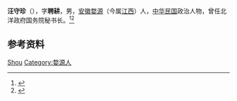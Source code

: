 '''汪守珍'''（{{bd|1875年||1946年|}}），字'''聘耕'''，男，[[安徽|安徽]][[婺源|婺源]]（今属[[江西|江西]]）人，[[中华民国|中华民国]]政治人物，曾任北洋政府国务院秘书长。<ref>{{Cite book|title=安徽人物大辞典|author=戎毓明主编; 王仪之, 方平, 叶洪渠等副主编|publisher=团结出版社|year=1992|isbn=|location=北京|pages=}}</ref><ref>{{Cite book|title=民国人物大辞典|author=徐友春主编; 蔡鸿源, 周兴培副主编|publisher=河北人民出版社|year=1991|isbn=|location=石家庄|pages=}}</ref>

== 参考资料 ==
{{reflist}}

{{中华民国法务部部长}}

{{Authority control}}
{{DEFAULTSORT:Wang}}
[[Category:汪姓|Shou]]
[[Category:婺源人|Category:婺源人]]

{{中国人物小作品}}